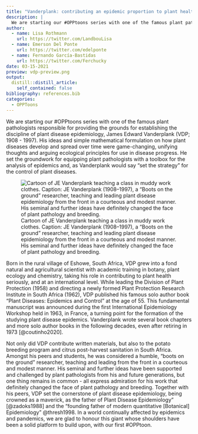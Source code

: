 ```yaml
---
title: "Vanderplank: contributing an epidemic proportion to plant health"
description: |
  We are starting our #OPPtoons series with one of the famous plant pathologists responsible for providing the grounds for establishing the discipline of plant disease epidemiology, James Edward Vanderplank (VDP; 1908 - 1997).
author:
  - name: Lisa Rothmann
    url: https://twitter.com/LandbouLisa
  - name: Emerson Del Ponte
    url: https://twitter.com/edelponte
  - name: Fernando García-Bastidas
    url: https://twitter.com/Ferchucky
date: 03-15-2021
preview: vdp-preview.png
output:
  distill::distill_article:
    self_contained: false
bibliography: references.bib
categories: 
  - OPPToons
---
```


We are starting our \#OPPtoons series with one of the famous plant pathologists responsible for providing the grounds for establishing the discipline of plant disease epidemiology, James Edward Vanderplank (VDP; 1908 - 1997). His ideas and simple mathematical formulation on how plant diseases develop and spread over time were game-changing, unifying thoughts and arguing ecological principles for use in disease progress. He set the groundwork for equipping plant pathologists with a toolbox for the analysis of epidemics and, as Vanderplank would say "set the strategy" for the control of plant diseases.

![Cartoon of JE Vanderplank teaching a class in muddy work clothes. Caption: JE Vanderplank (1908--1997), a "Boots on the ground" researcher, teaching and leading plant disease epidemiology from the front in a courteous and modest manner. His seminal and further ideas have definitely changed the face of plant pathology and breeding.](vdp-opptoon.jpg)

Born in the rural village of Eshowe, South Africa, VDP grew into a fond natural and agricultural scientist with academic training in botany, plant ecology and chemistry, taking his role in contributing to plant health seriously, and at an international level. While leading the Division of Plant Protection (1958) and directing a newly formed Plant Protection Research Institute in South Africa (1962), VDP published his famous solo author book "Plant Diseases: Epidemics and Control" at the age of 55. This fundamental manuscript was announced during the first International Epidemiology Workshop held in 1963, in France, a turning point for the formation of the studying plant disease epidemics. Vanderplank wrote several book chapters and more solo author books in the following decades, even after retiring in 1973 [@coutinho2020].

Not only did VDP contribute written materials, but also to the potato breeding program and citrus post-harvest sanitation in South Africa. Amongst his peers and students, he was considered a humble, "boots on the ground" researcher, teaching and leading from the front in a courteous and modest manner. His seminal and further ideas have been supported and challenged by plant pathologists from his and future generations, but one thing remains in common - all express admiration for his work that definitely changed the face of plant pathology and breeding. Together with his peers, VDP set the cornerstone of plant disease epidemiology, being crowned as a maverick, as the father of Plant Disease Epidemiology" [@zadoks1988] and the "founding father of modern quantitative [Botanical] Epidemiology" @thresh1998. In a world continually affected by epidemics and pandemics, we are glad to honour this giant whose shoulders have been a solid platform to build upon, with our first \#OPPtoon.
